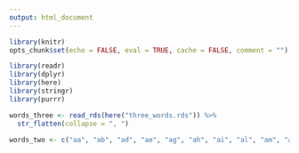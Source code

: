 ```yaml
---
output: html_document
---
```


```r
library(knitr)
opts_chunk$set(echo = FALSE, eval = TRUE, cache = FALSE, comment = "")
```

```r
library(readr)
library(dplyr)
library(here)
library(stringr)
library(purrr)
```

```r
words_three <- read_rds(here("three_words.rds")) %>% 
  str_flatten(collapse = ", ")
```

```r
words_two <- c("aa", "ab", "ad", "ae", "ag", "ah", "ai", "al", "am", "an", "ar", "as", "at", "aw", "ax", "ay", "ba", "be", "bi", "bo", "by", "ch", "da", "de", "di", "do", "ea", "ed", "ee", "ef", "eh", "el", "em", "en", "er", "es", "et", "ex", "fa", "fe", "fy", "gi", "go", "gu", "ha", "he", "hi", "hm", "ho", "id", "if", "in", "io", "is", "it", "ja", "jo", "ka", "ki", "ko", "ky", "la", "li", "lo", "ma", "me", "mi", "mm", "mo", "mu", "my", "na", "ne", "no", "nu", "ny", "ob", "od", "oe", "of", "oh", "oi", "om", "on", "oo", "op", "or", "os", "ou", "ow", "ox", "oy", "pa", "pe", "pi", "po", "qi", "re", "sh", "si", "so", "st", "ta", "te", "ti", "to", "ug", "uh", "um", "un", "up", "ur", "us", "ut", "we", "wo", "xi", "xu", "ya", "ye", "yo", "yu", "za", "zo")
```


